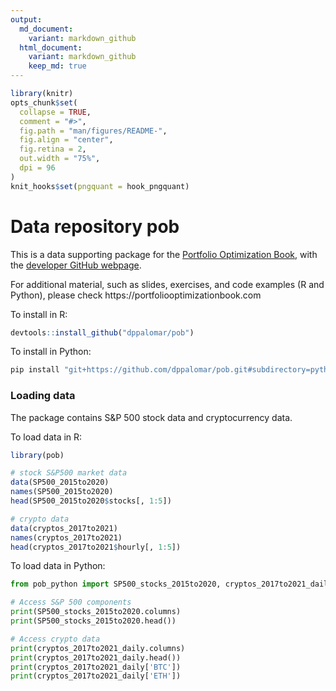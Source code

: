 ```yaml
---
output:
  md_document:
    variant: markdown_github
  html_document:
    variant: markdown_github
    keep_md: true
---
```


<!-- README.md is generated from README.Rmd. Please edit that file -->

```r
library(knitr)
opts_chunk$set(
  collapse = TRUE,
  comment = "#>",
  fig.path = "man/figures/README-",
  fig.align = "center",
  fig.retina = 2,
  out.width = "75%",
  dpi = 96
)
knit_hooks$set(pngquant = hook_pngquant)
```

# Data repository pob
This is a data supporting package for the [Portfolio Optimization Book](https://portfoliooptimizationbook.com), with the [developer GitHub webpage](https://github.com/portfoliooptimizationbook).

For additional material, such as slides, exercises, and code examples (R and Python), please check https://portfoliooptimizationbook.com

To install in R:
```r
devtools::install_github("dppalomar/pob")
```

To install in Python:
```python
pip install "git+https://github.com/dppalomar/pob.git#subdirectory=python"
```



### Loading data
The package contains S&P 500 stock data and cryptocurrency data.

To load data in R:
```r
library(pob)

# stock S&P500 market data
data(SP500_2015to2020)
names(SP500_2015to2020)
head(SP500_2015to2020$stocks[, 1:5])

# crypto data
data(cryptos_2017to2021)
names(cryptos_2017to2021)
head(cryptos_2017to2021$hourly[, 1:5])
```

To load data in Python:
```python
from pob_python import SP500_stocks_2015to2020, cryptos_2017to2021_daily

# Access S&P 500 components
print(SP500_stocks_2015to2020.columns)
print(SP500_stocks_2015to2020.head())

# Access crypto data
print(cryptos_2017to2021_daily.columns)
print(cryptos_2017to2021_daily.head())
print(cryptos_2017to2021_daily['BTC'])
print(cryptos_2017to2021_daily['ETH'])
```

